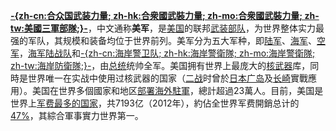 {{Infobox National Military
| name = -{zh-cn:合众国武装力量; zh-hk:合衆國武裝力量; zh-mo:合衆國武裝力量; zh-tw:美國三軍部隊;}- 
| image= [[File:Military_service_mark_of_the_United_States_Army.svg|80px]][[File:Emblem_of_the_United_States_Navy.svg|80px]] [[File:Military_service_mark_of_the_United_States_Air_Force.svg|80px]]<br>[[File:Emblem_of_the_United_States_Marine_Corps.svg|80px]] [[File:Seal_of_the_U.S._Coast_Guard.svg|80px]]
}}
'''[[美军|-{zh-cn:合众国武装力量; zh-hk:合衆國武裝力量; zh-mo:合衆國武裝力量; zh-tw:美國三軍部隊;}-]]'''，中文通称'''美军'''，是[[美国|美国]]的联邦[[武装部队|武装部队]]，为世界整体实力最强的军队，其规模和装备均位于世界前列。美军分为五大军种，即[[美国陆军|陆军]]、[[美国海军|海军]]、[[美国空军|空军]]，[[美国海军陆战队|海军陆战队]]和[[美国海岸警卫队|-{zh-cn:海岸警卫队; zh-hk:海岸警衛隊; zh-mo:海岸警衛隊; zh-tw:海岸防衛隊;}-]]，由[[美国总统|总统]]统帅全军。美国拥有世界上最庞大的[[核武器|核武器]]库，同時是世界唯一在实战中使用过核武器的国家（[[第二次世界大战|二战]]时曾於[[大日本帝國|日本]][[广岛市原子弹爆炸|广岛]]及[[长崎市原子弹爆炸|长崎]]實戰應用）。美国在世界多個國家和地区[[駐外美軍|部署海外駐軍]]，總計超過23萬人。目前，美国是世界上[[各國國防預算列表|军费最多的国家]]，共7193亿（2012年），約佔全世界军费開銷总计的[[各国国防预算列表|47%]]，其綜合軍事實力世界第一。